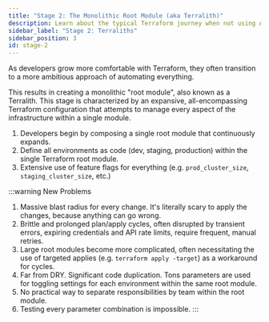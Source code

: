 ```yaml
---
title: "Stage 2: The Monolithic Root Module (aka Terralith)"
description: Learn about the typical Terraform journey when not using Atmos.
sidebar_label: "Stage 2: Terraliths"
sidebar_position: 3
id: stage-2
---
```


As developers grow more comfortable with Terraform, they often transition to a more ambitious approach of automating everything.

This results in creating a monolithic "root module", also known as a Terralith. This stage is characterized by an expansive,
all-encompassing Terraform configuration that attempts to manage every aspect of the infrastructure within a single module.

1. Developers begin by composing a single root module that continuously expands.
2. Define all environments as code (dev, staging, production) within the single Terraform root module.
3. Extensive use of feature flags for everything (e.g. `prod_cluster_size`, `staging_cluster_size`, etc.)

:::warning New Problems
1. Massive blast radius for every change. It's literally scary to apply the changes, because anything can go wrong.
2. Brittle and prolonged plan/apply cycles, often disrupted by transient errors, expiring credentials and API rate limits, require frequent, manual retries.
3. Large root modules become more complicated, often necessitating the use of targeted applies (e.g. `terraform apply -target`) as a workaround for cycles.
4. Far from DRY. Significant code duplication. Tons parameters are used for toggling settings for each environment within the same root module.
5. No practical way to separate responsibilities by team within the root module.
6. Testing every parameter combination is impossible.
:::
